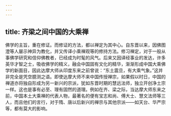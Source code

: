 ```yaml
---
---
---
```

title: 齐梁之间中国的大乘禅
---




佛学的主旨，重在修证。而修证的方法，都以禅定为其中心。自东晋以来，因佛图澄等人屡示神异为教化，并又传译小乘禅观等的修持方法。修习禅定，对于一般从事佛学研究和信仰佛教者，已经成为时髦的风气。后来又因译经事业的发达，许多英华才智之士，吸收佛学的精义，融会中国固有文化的精华，渐渐形成中国大乘佛学的新面目，因此达摩大师从印度东来之前曾说：“东土震旦，有大乘气象。”这并非完全是凭空臆测之语。即使达摩大师不来中国传授禅宗，如果假以时日，中国的禅道亦将独自形成为另一新兴的宗派，犹如东晋时期的慧远法师，独立开创净土宗一样。这也是事有必至、理有固然的道理。例如在齐、梁之际，当达摩大师东来之前，中国本土大乘禅的代表人物，最著名的便有宝志和尚、傅大士、慧文法师等三人，而且他们的言行，对于隋、唐以后新兴的禅宗与其他宗派——如天台、华严宗等，都有莫大的影响。